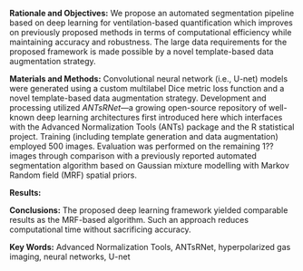 

__Rationale and Objectives:__  We propose an automated segmentation pipeline
based on deep learning for ventilation-based quantification which improves on 
previously proposed methods in terms of computational efficiency while maintaining
accuracy and robustness.  The 
large data requirements for the proposed framework is made possible by a novel 
template-based data augmentation strategy.

__Materials and Methods:__ Convolutional neural network (i.e., U-net) models were 
generated using a custom multilabel Dice metric loss function and a novel 
template-based data augmentation strategy.  Development and processing utilized
_ANTsRNet_---a growing open-source repository of well-known deep learning 
architectures first introduced here which interfaces with the Advanced Normalization
Tools (ANTs) package and the R statistical project.  Training (including template generation
and data augmentation) employed $500$ images.  Evaluation was performed on the
remaining 1?? images through comparison with a previously reported 
automated segmentation algorithm based on Gaussian mixture modelling with Markov
Random field (MRF) spatial priors.

__Results:__


__Conclusions:__ The proposed deep learning framework yielded comparable results as 
the MRF-based algorithm.  Such an approach reduces computational time without 
sacrificing accuracy.  

__Key Words:__  Advanced Normalization Tools, ANTsRNet, hyperpolarized gas imaging, 
neural networks, U-net


\clearpage
